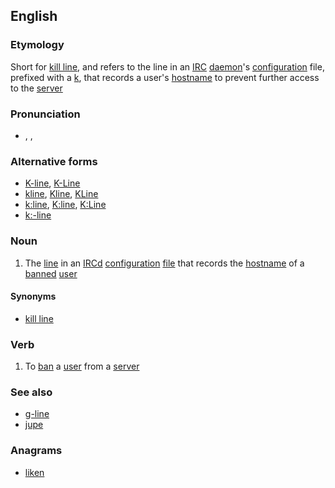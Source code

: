 ==English==
{{wikipedia}}

===Etymology===
Short for [[kill line]], and refers to the line in an [[IRC]] [[daemon]]'s [[configuration]] file, prefixed with a [[k]], that records a user's [[hostname]] to prevent further access to the [[server]]

===Pronunciation===
* {{enPR|kāʹlīn'}}, {{IPA|/ˈkeɪˌlaɪn/}}, {{SAMPA|/"keI%laIn/}}

===Alternative forms===
* [[K-line]], [[K-Line]]
* [[kline]], [[Kline]], [[KLine]]
* [[k:line]], [[K:line]], [[K:Line]]
* [[k:-line]]

===Noun===
{{en-noun}}

# {{context|IRC}} The [[line]] in an [[IRCd]] [[configuration]] [[file]] that records the [[hostname]] of a [[banned]] [[user]]

====Synonyms====
* [[kill line]]

===Verb===
{{en-verb|k-lin|ing}} {{transitive}}

# {{context|IRC}} To [[ban]] a [[user]] from a [[server]]

===See also===
* [[g-line]]
* [[jupe#English|jupe]]

===Anagrams===
* [[liken#English|liken]]